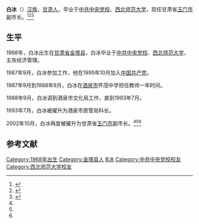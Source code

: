 {{otheruses|白冰}}
{{Infobox Officeholder
|图像    = <!-- Use only free-licenced images which meet WP:NFCC -->Replace this image male.svg
|图像大小= 225px
|图像说明= 
|order1        = 
|office1       = [[甘肃省|甘肃省]][[玉门市|玉门市]]副市长
|term_start1   = 2002年10月
|term_end1     = 
|predecessor1  = 
|successor1    = 
|1blankname1   = 市长
|1namedata1    = [[宋诚|宋诚]]
|姓名    = 白冰
|原名    = 
|字      = 
|号      = 
|其他姓名= 
|性别    = 男
|籍贯    = 
|出生日期= {{Birth year and age|1968|10}} 
|出生地点= [[甘肃省|甘肃省]][[金塔县|金塔县]]
|逝世日期= <!-- {{Death date and age|}}（死亡在前，出生在后）{{Death year and age| }} -->
|逝世地点= 
|居处    = 玉门市
|政党    = {{CPC}}
|职业    = [[官僚|官僚]] 
|父母    = 
|配偶    = <!--{{marriage|姓名|}} -->
|子女    = 
|亲属    = 
|国籍    = {{PRC}}
|信仰    = [[社会主义|社会主义]]<br>[[共产主义|共产主义]]
|学历    = 大学[[研究生|研究生]]
|专业    = 经济管理
|母校    = [[中共中央党校|中共中央党校]]<br>[[西北师范大学|西北师范大学]]
|网站    = 
|签名    = 
|脚注    =
}}
'''白冰'''（{{bd|1968年|10月|||catIdx=B}}）[[汉族|汉族]]，[[甘肃人|甘肃人]]，毕业于[[中共中央党校|中共中央党校]]、[[西北师范大学|西北师范大学]]，现任甘肃省[[玉门市|玉门市]]副市长。<ref name=" fish">{{cite web |url=http://daxxw.yumen.gov.cn/ReadNews.asp?NewsID=5228 |title=玉门市档案 2004(四月－六月） |accessdate=2012 |publisher=玉门市政府网 |work= |language=zh-hans |deadurl=yes |archiveurl=https://web.archive.org/web/20140305181334/http://daxxw.yumen.gov.cn/ReadNews.asp?NewsID=5228 |archivedate=2014年3月5日 |df= }}</ref><ref name="tiger">{{cite web|url=http://yumen.mca.gov.cn/article/gzdt/201007/20100700092498.shtml |title=玉门市社会福利中心举行启动运行庆典仪式 |accessdate=2010 |publisher=玉门市政府网 |work= |language=zh-hans |deadurl=yes |archiveurl=https://web.archive.org/web/20140305180821/http://yumen.mca.gov.cn/article/gzdt/201007/20100700092498.shtml |archivedate=2014-03-05 }}</ref><ref name="bee" >{{cite web |url=http://gs.people.com.cn/GB/183341/14329095.html |title=玉门市召开全市人口和计划生育工作会议 |accessdate=2011 |publisher=新华网 |work= |language=zh-hans |archive-url=https://web.archive.org/web/20160303203123/http://gs.people.com.cn/GB/183341/14329095.html |archive-date=2016-03-03 |dead-url=yes }}</ref>

==生平==
1968年，白冰出生在[[甘肃省|甘肃省]][[金塔县|金塔县]]，白冰毕业于[[中共中央党校|中共中央党校]]、[[西北师范大学|西北师范大学]]，主攻经济管理。

1987年9月，白冰参加工作，他在1995年10月加入[[中国共产党|中国共产党]]。

1987年9月到1988年9月，白冰在[[酒泉市|酒泉市]]怀茂中学担任教师一年时间。

1988年9月，白冰调到酒泉市文化局工作，直到1993年7月。

1993年7月，白冰被擢升为酒泉市房管局科长。

2002年10月，白冰再度被擢升为甘肃省[[玉门市|玉门市]]副市长。<ref name="fish" /><ref name="tiger" /><ref name="bee" />

==参考文献==
{{reflist}}


{{DEFAULTSORT:B白}}
[[Category:1968年出生|Category:1968年出生]]
[[Category:金塔县人|Category:金塔县人]]
[[Category:白姓|B冰]]
[[Category:中共中央党校校友|Category:中共中央党校校友]]
[[Category:西北师范大学校友|Category:西北师范大学校友]]